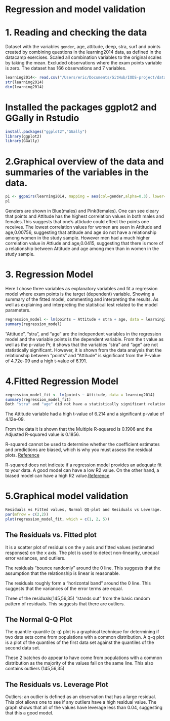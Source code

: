 # Regression and model validation


# 1. Reading and checking the data

Dataset with the variables `gender`, age, attitude, deep, stra, surf and points created by combining questions in the learning2014 data, as defined in the datacamp exercises. Scaled all combination variables to the original scales by taking the mean. Excluded observations where the exam points variable is zero. The dataset has 166 observations and 7 variables.
```r
learning2014<- read.csv("/Users/eric/Documents/GitHub/IODS-project/data/learning2014.csv")
str(learning2014)
dim(learning2014)
```


# Installed the packages ggplot2 and GGally in Rstudio
```r
install.packages("ggplot2","GGally")
library(ggplot2)
library(GGally)
```

# 2.Graphical overview of the data and summaries of the variables in the data.
```r
p1 <- ggpairs(learning2014, mapping = aes(col=gender,alpha=0.3), lower=list(combo = wrap("facethist", bins = 20)))
p1
```

Genders are shown in Blue(males) and Pink(females). One can see cleary that points and Attitude has the highest correlation values in both males and females.This suggests that one's attidude could effect the points one receives. The lowest correlation values for women are seen in Attitude and age,0.00756, suggesting that attitude and age do not have a relationship among women in the study sample. However men had a much higher correlation value in Attiude and age,0.0415, suggesting that there is more of a relationship between Attitude and age among men than in women in the study sample.

# 3. Regression Model

Here I chose three variables as explanatory variables and fit a regression model where exam points is the target (dependent) variable. Showing a summary of the fitted model, commenting and interpreting the results. As well as explaining and interpreting the statistical test related to the model parameters. 

```r
regression_model <- lm(points ~ Attitude + stra + age, data = learning2014)
summary(regression_model)
```

"Attitude", "stra", and "age" are the independent variables in the regression model and the variable points is the dependent variable. From the t value as well as the p-value Pr, it shows that the variables "stra" and "age" are not statistically significant. However, it is shown from the data analysis that the relationship between "points" and "Attitude" is significant from the P-value of 4.72e-09 and a high t-value of 6.191.


# 4.Fitted Regression Model
```r
regression_model_fit <- lm(points ~ Attitude, data = learning2014)
summary(regression_model_fit)
Both "stra" and "age" did not have a statistically significant relationship with the dependent variable, and in this model they were removed.
```

The Attitude variable had a high t-value of 6.214 and a significant p-value of 4.12e-09.

From the data it is shown that the Multiple R-squared is 0.1906 and the	Adjusted R-squared value is 0.1856. 

R-squared cannot be used to determine whether the coefficient estimates and predictions are biased, which is why you must assess the residual plots. [Reference](http://statisticsbyjim.com/regression/interpret-r-squared-regression/)

R-squared does not indicate if a regression model provides an adequate fit to your data. A good model can have a low R2 value. On the other hand, a biased model can have a high R2 value.[Reference](http://statisticsbyjim.com/regression/interpret-r-squared-regression/)


# 5.Graphical model validation
```r
Residuals vs Fitted values, Normal QQ-plot and Residuals vs Leverage.
par(mfrow = c(2,2))
plot(regression_model_fit, which = c(1, 2, 5))
```

## The Residuals vs. Fitted plot

It is a scatter plot of residuals on the y axis and fitted values (estimated responses) on the x axis. The plot is used to detect non-linearity, unequal error variances, and outliers.

The residuals "bounce randomly" around the 0 line. This suggests that the assumption that the relationship is linear is reasonable.

The residuals roughly form a "horizontal band" around the 0 line. This suggests that the variances of the error terms are equal.

Three of the residuals(145,56,35) "stands out" from the basic random pattern of residuals. This suggests that there are outliers.

## The Normal Q-Q Plot

The quantile-quantile (q-q) plot is a graphical technique for determining if two data sets come from populations with a common distribution. A q-q plot is a plot of the quantiles of the first data set against the quantiles of the second data set.

These 2 batches do appear to have come from populations with a common distribution as the majority of the values fall on the same line. This also contains outliers (145,56,35)

## The Residuals vs. Leverage Plot

Outliers: an outlier is defined as an observation that has a large residual. This plot allows one to see if any outliers have a high residual value. The graph shows that all of the values have leverage less than 0.04, suggesting that this a good model.
